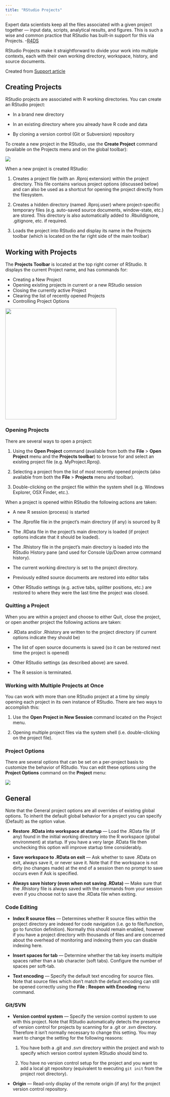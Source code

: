```yaml
---
title: "RStudio Projects"
---
```


Expert data scientists keep all the files associated with a given project together --- input data, scripts, analytical results, and figures. This is such a wise and common practice that RStudio has built-in support for this via Projects. -[R4DS](https://r4ds.hadley.nz/workflow-scripts.html#workflow-projects)

RStudio Projects make it straightforward to divide your work into multiple contexts, each with their own working directory, workspace, history, and source documents.

Created from [Support article](https://support.rstudio.com/hc/en-us/articles/200526207-Using-RStudio-Projects)

## Creating Projects

RStudio projects are associated with R working directories. You can create an RStudio project:

-   In a brand new directory

-   In an existing directory where you already have R code and data

-   By cloning a version control (Git or Subversion) repository

To create a new project in the RStudio, use the **Create Project** command (available on the Projects menu and on the global toolbar):

![](images/projects_new.png){fig-alt="A screenshot of the RStudio \"New Project Wizard\" popup. It starts with Create Project from: and the choice of \"New Directory\", \"Existing directory\", or from \"Version control\""}

When a new project is created RStudio:

1.  Creates a project file (with an .Rproj extension) within the project directory. This file contains various project options (discussed below) and can also be used as a shortcut for opening the project directly from the filesystem.

2.  Creates a hidden directory (named .Rproj.user) where project-specific temporary files (e.g. auto-saved source documents, window-state, etc.) are stored. This directory is also automatically added to .Rbuildignore, .gitignore, etc. if required.

3.  Loads the project into RStudio and display its name in the Projects toolbar (which is located on the far right side of the main toolbar)

## Working with Projects

The **Projects Toolbar** is located at the top right corner of RStudio. It displays the current Project name, and has commands for:

-   Creating a New Project
-   Opening existing projects in current or a new RStudio session
-   Closing the currently active Project
-   Clearing the list of recently opened Projects
-   Controlling Project Options

![](images/project-open.png){fig-alt="A screenshot of the New Project dropdown menu, providing commands for creating or opening projects" width="350"}

### Opening Projects

There are several ways to open a project:

1.  Using the **Open Project** command (available from both the **File** \> **Open Project** menu and the **Projects toolbar**) to browse for and select an existing project file (e.g. MyProject.Rproj).

2.  Selecting a project from the list of most recently opened projects (also available from both the **File** \> **Projects** menu and toolbar).

3.  Double-clicking on the project file within the system shell (e.g. Windows Explorer, OSX Finder, etc.).

When a project is opened within RStudio the following actions are taken:

-   A new R session (process) is started

-   The .Rprofile file in the project's main directory (if any) is sourced by R

-   The .RData file in the project's main directory is loaded (if project options indicate that it should be loaded).

-   The .Rhistory file in the project's main directory is loaded into the RStudio History pane (and used for Console Up/Down arrow command history).

-   The current working directory is set to the project directory.

-   Previously edited source documents are restored into editor tabs

-   Other RStudio settings (e.g. active tabs, splitter positions, etc.) are restored to where they were the last time the project was closed.

### Quitting a Project

When you are within a project and choose to either Quit, close the project, or open another project the following actions are taken:

-   .RData and/or .Rhistory are written to the project directory (if current options indicate they should be)

-   The list of open source documents is saved (so it can be restored next time the project is opened)

-   Other RStudio settings (as described above) are saved.

-   The R session is terminated.

### Working with Multiple Projects at Once

You can work with more than one RStudio project at a time by simply opening each project in its own instance of RStudio. There are two ways to accomplish this:

1.  Use the **Open Project in New Session** command located on the Project menu.

2.  Opening multiple project files via the system shell (i.e. double-clicking on the project file).

### Project Options

There are several options that can be set on a per-project basis to customize the behavior of RStudio. You can edit these options using the **Project Options** command on the **Project** menu:

![](images/project-options.png){fig-alt="A screenshot of the Project Options popup - it has tabs for General, Code Editing, RMarkdown, Python, Sweave, Spelling, Build Tools, Git/SVN, Environments."}

## General

Note that the General project options are all overrides of existing global options. To inherit the default global behavior for a project you can specify (Default) as the option value.

-   **Restore .RData into workspace at startup** --- Load the .RData file (if any) found in the initial working directory into the R workspace (global environment) at startup. If you have a very large .RData file then unchecking this option will improve startup time considerably.

-   **Save workspace to .RData on exit** --- Ask whether to save .RData on exit, always save it, or never save it. Note that if the workspace is not dirty (no changes made) at the end of a session then no prompt to save occurs even if Ask is specified.

-   **Always save history (even when not saving .RData)** --- Make sure that the .Rhistory file is always saved with the commands from your session even if you choose not to save the .RData file when exiting.

### Code Editing

-   **Index R source files** --- Determines whether R source files within the project directory are indexed for code navigation (i.e. go to file/function, go to function definition). Normally this should remain enabled, however if you have a project directory with thousands of files and are concerned about the overhead of monitoring and indexing them you can disable indexing here.

-   **Insert spaces for tab** --- Determine whether the tab key inserts multiple spaces rather than a tab character (soft tabs). Configure the number of spaces per soft-tab.

-   **Text encoding** --- Specify the default text encoding for source files. Note that source files which don't match the default encoding can still be opened correctly using the **File : Reopen with Encoding** menu command.

### Git/SVN

-   **Version control system** --- Specify the version control system to use with this project. Note that RStudio automatically detects the presence of version control for projects by scanning for a .git or .svn directory. Therefore it isn't normally necessary to change this setting. You may want to change the setting for the following reasons:

    1.  You have both a .git and .svn directory within the project and wish to specify which version control system RStudio should bind to.

    2.  You have no version control setup for the project and you want to add a local git repository (equivalent to executing `git init` from the project root directory).

-   **Origin** --- Read-only display of the remote origin (if any) for the project version control repository.
